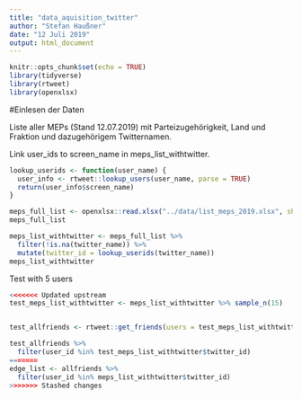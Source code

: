 ```yaml
---
title: "data_aquisition_twitter"
author: "Stefan Haußner"
date: "12 Juli 2019"
output: html_document
---
```


```r
knitr::opts_chunk$set(echo = TRUE)
library(tidyverse)
library(rtweet)
library(openxlsx)
```

#Einlesen der Daten

Liste aller MEPs (Stand 12.07.2019) mit Parteizugehörigkeit, Land und Fraktion und dazugehörigem Twitternamen.

Link user_ids to screen_name in meps_list_withtwitter.

```r
lookup_userids <- function(user_name) {
  user_info <- rtweet::lookup_users(user_name, parse = TRUE)
  return(user_info$screen_name)
}

meps_full_list <- openxlsx::read.xlsx("../data/list_meps_2019.xlsx", sheet = 1) %>% tbl_df()
meps_full_list

meps_list_withtwitter <- meps_full_list %>% 
  filter(!is.na(twitter_name)) %>% 
  mutate(twitter_id = lookup_userids(twitter_name))
meps_list_withtwitter
```

Test with 5 users

```r

<<<<<<< Updated upstream
test_meps_list_withtwitter <- meps_list_withtwitter %>% sample_n(15)


test_allfriends <- rtweet::get_friends(users = test_meps_list_withtwitter$twitter_id, retryonratelimit = TRUE)

test_allfriends %>% 
  filter(user_id %in% test_meps_list_withtwitter$twitter_id)
=======
edge_list <- allfriends %>% 
  filter(user_id %in% meps_list_withtwitter$twitter_id)
>>>>>>> Stashed changes
```



